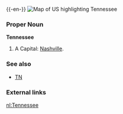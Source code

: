 {{wikipedia}}
{{-en-}}
[[Image:Map of USA highlighting Tennessee.png|thumb|right|Map of US highlighting Tennessee]]
===Proper Noun===
'''Tennessee'''
#A {{USstate}}  Capital: [[Nashville]].
===See also===
*[[TN]]
===External links===
{{pedialite}}

[[nl:Tennessee]]